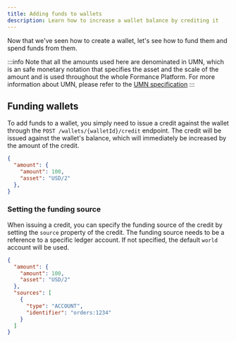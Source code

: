 ```yaml
---
title: Adding funds to wallets
description: Learn how to increase a wallet balance by crediting it
---
```


Now that we've seen how to create a wallet, let's see how to fund them and spend funds from them.

:::info
Note that all the amounts used here are denominated in UMN, which is an safe monetary notation that specifies the asset and the scale of the amount and is used throughout the whole Formance Platform. For more information about UMN, please refer to the [UMN specification](/stack/unambiguous-monetary-notation)
:::

## Funding wallets

To add funds to a wallet, you simply need to issue a credit against the wallet through the `POST /wallets/{walletId}/credit` endpoint. The credit will be issued against the wallet's balance, which will immediately be increased by the amount of the credit.

```json
{
  "amount": {
    "amount": 100,
    "asset": "USD/2"
  },
}
```

### Setting the funding source

When issuing a credit, you can specify the funding source of the credit by setting the `source` property of the credit. The funding source needs to be a reference to a specific ledger account. If not specified, the default `world` account will be used.

```json
{
  "amount": {
    "amount": 100,
    "asset": "USD/2"
  },
  "sources": [
    {
      "type": "ACCOUNT",
      "identifier": "orders:1234"
    }
  ]
}
```
